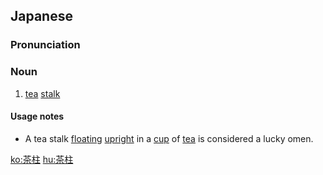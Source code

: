 ==Japanese==
{{wikipedia|lang=ja}}
{{ja-kanjitab|ちゃ|はしら|k2=ばしら|r=y}}

===Pronunciation===
{{ja-pron|ちゃばしら}}

===Noun===
{{ja-noun|ちゃばしら}}

# [[tea]] [[stalk]]

====Usage notes====
* A tea stalk [[float]]ing [[upright]] in a [[cup]] of [[tea]] is considered a lucky omen.

[[ko:茶柱]]
[[hu:茶柱]]